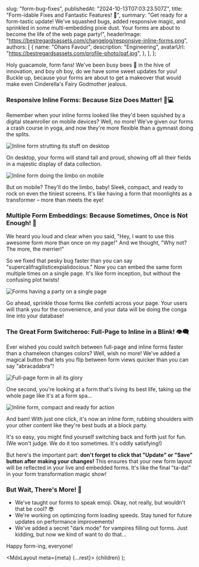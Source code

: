 
  slug: "form-bug-fixes",
  publishedAt: "2024-10-13T07:03:23.507Z",
  title: "Form-idable Fixes and Fantastic Features! 🎉",
  summary:
    "Get ready for a form-tastic update! We've squashed bugs, added responsive magic, and sprinkled in some multi-embedding pixie dust. Your forms are about to become the life of the web page party!",
  headerImage: "https://bestregardsassets.com/changelog/responsive-inline-forms.png",
  authors: [
    {
      name: "Ohans Favour",
      description: "Engineering",
      avatarUrl: "https://bestregardsassets.com/profile-photo/paf.jpg",
    },
  ],
};

Holy guacamole, form fans! We've been busy bees 🐝 in the hive of innovation, and boy oh boy, do we have some sweet updates for you! Buckle up, because your forms are about to get a makeover that would make even Cinderella's Fairy Godmother jealous.

### Responsive Inline Forms: Because Size Does Matter! 📱💻

Remember when your inline forms looked like they'd been squished by a digital steamroller on mobile devices? Well, no more! We've given our forms a crash course in yoga, and now they're more flexible than a gymnast doing the splits.

![Inline form strutting its stuff on desktop](https://bestregardsassets.com/changelog/desktop-form.png)

On desktop, your forms will stand tall and proud, showing off all their fields in a majestic display of data collection.

![Inline form doing the limbo on mobile](https://bestregardsassets.com/changelog/mobile-form.png)

But on mobile? They'll do the limbo, baby! Sleek, compact, and ready to rock on even the tiniest screens. It's like having a form that moonlights as a transformer – more than meets the eye!

### Multiple Form Embeddings: Because Sometimes, Once is Not Enough! 🔄

We heard you loud and clear when you said, "Hey, I want to use this awesome form more than once on my page!" And we thought, "Why not? The more, the merrier!"

So we fixed that pesky bug faster than you can say "supercalifragilisticexpialidocious." Now you can embed the same form multiple times on a single page. It's like form inception, but without the confusing plot twists!

![Forms having a party on a single page](https://bestregardsassets.com/changelog/multiple-forms.png)

Go ahead, sprinkle those forms like confetti across your page. Your users will thank you for the convenience, and your data will be doing the conga line into your database!

### The Great Form Switcheroo: Full-Page to Inline in a Blink! 👁️‍🗨️

Ever wished you could switch between full-page and inline forms faster than a chameleon changes colors? Well, wish no more! We've added a magical button that lets you flip between form views quicker than you can say "abracadabra"!

![Full-page form in all its glory](https://bestregardsassets.com/changelog/switch-to-block.png)

One second, you're looking at a form that's living its best life, taking up the whole page like it's at a form spa...

![Inline form, compact and ready for action](https://bestregardsassets.com/changelog/switch-to-inline.png)

And bam! With just one click, it's now an inline form, rubbing shoulders with your other content like they're best buds at a block party.

It's so easy, you might find yourself switching back and forth just for fun. (We won't judge. We do it too sometimes. It's oddly satisfying!)

But here's the important part: **don't forget to click that "Update" or "Save" button after making your changes!** This ensures that your new form layout will be reflected in your live and embedded forms. It's like the final "ta-da!" in your form transformation magic show!

### But Wait, There's More! 🎁

- We've taught our forms to speak emoji. Okay, not really, but wouldn't that be cool? 😎
- We're working on optimizing form loading speeds. Stay tuned for future updates on performance improvements!
- We've added a secret "dark mode" for vampires filling out forms. Just kidding, but now we kind of want to do that...

Happy form-ing, everyone!

  <MdxLayout meta={meta} {...rest}>
    {children}
  </MdxLayout>
);
